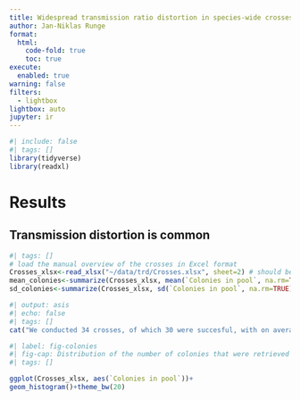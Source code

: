 ```yaml
---
title: Widespread transmission ratio distortion in species-wide crosses of *Saccharomyces cerevisiae*
author: Jan-Niklas Runge
format:
  html:
    code-fold: true
    toc: true
execute:
  enabled: true
warning: false
filters:
  - lightbox
lightbox: auto
jupyter: ir
---
```


```r
#| include: false
#| tags: []
library(tidyverse)
library(readxl)
```

# Results

## Transmission distortion is common

```r
#| tags: []
# load the manual overview of the crosses in Excel format
Crosses_xlsx<-read_xlsx("~/data/trd/Crosses.xlsx", sheet=2) # should be moved to the github
mean_colonies<-summarize(Crosses_xlsx, mean(`Colonies in pool`, na.rm=TRUE))%>%pull()
sd_colonies<-summarize(Crosses_xlsx, sd(`Colonies in pool`, na.rm=TRUE))%>%pull()
```

```r
#| output: asis
#| echo: false
#| tags: []
cat("We conducted 34 crosses, of which 30 were succesful, with on average",round(mean_colonies),"$\\pm$",round(sd_colonies), "(SD) colonies retreived per cross.\n")
```

```r
#| label: fig-colonies
#| fig-cap: Distribution of the number of colonies that were retrieved per cross
#| tags: []

ggplot(Crosses_xlsx, aes(`Colonies in pool`))+
geom_histogram()+theme_bw(20)
```


